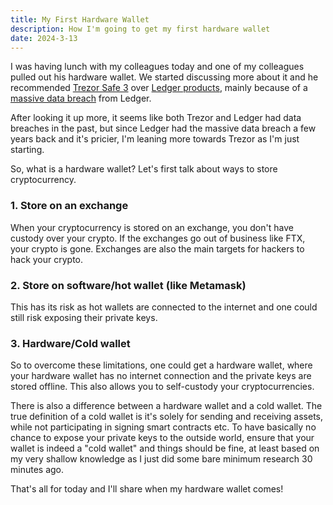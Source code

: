 ```yaml
---
title: My First Hardware Wallet
description: How I'm going to get my first hardware wallet
date: 2024-3-13
---
```


I was having lunch with my colleagues today and one of my colleagues pulled out his hardware wallet. We started discussing more about it and he recommended [Trezor Safe 3](https://trezor.io/trezor-safe-3) over [Ledger products](https://shop.ledger.com/), mainly because of a [massive data breach](https://cointelegraph.com/news/ledger-data-leak-a-simple-mistake-exposed-270k-crypto-wallet-buyers) from Ledger.

After looking it up more, it seems like both Trezor and Ledger had data breaches in the past, but since Ledger had the massive data breach a few years back and it's pricier, I'm leaning more towards Trezor as I'm just starting. 

So, what is a hardware wallet? Let's first talk about ways to store cryptocurrency.

### 1. Store on an exchange
When your cryptocurrency is stored on an exchange, you don't have custody over your crypto. If the exchanges go out of business like FTX, your crypto is gone. Exchanges are also the main targets for hackers to hack your crypto.

### 2. Store on software/hot wallet (like Metamask)
This has its risk as hot wallets are connected to the internet and one could still risk exposing their private keys.

### 3. Hardware/Cold wallet
So to overcome these limitations, one could get a hardware wallet, where your hardware wallet has no internet connection and the private keys are stored offline. This also allows you to self-custody your cryptocurrencies.

There is also a difference between a hardware wallet and a cold wallet. The true definition of a cold wallet is it's solely for sending and receiving assets, while not participating in signing smart contracts etc. To have basically no chance to expose your private keys to the outside world, ensure that your wallet is indeed a "cold wallet" and things should be fine, at least based on my very shallow knowledge as I just did some bare minimum research 30 minutes ago.

That's all for today and I'll share when my hardware wallet comes!
